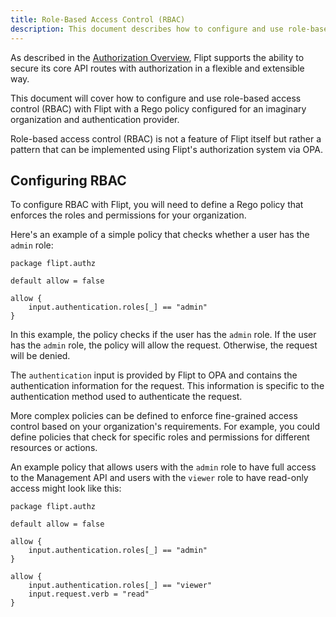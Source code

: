 ```yaml
---
title: Role-Based Access Control (RBAC)
description: This document describes how to configure and use role-based access control (RBAC) with Flipt.
---
```


As described in the [Authorization Overview](/authorization/overview), Flipt supports the ability to secure its core API routes with authorization in a flexible and extensible way. 

This document will cover how to configure and use role-based access control (RBAC) with Flipt with a Rego policy configured for an imaginary organization and authentication provider.

<Note>
Role-based access control (RBAC) is not a feature of Flipt itself but rather a pattern that can be implemented using Flipt's authorization system via OPA.
</Note>

## Configuring RBAC

To configure RBAC with Flipt, you will need to define a Rego policy that enforces the roles and permissions for your organization.

Here's an example of a simple policy that checks whether a user has the `admin` role:

```rego
package flipt.authz

default allow = false

allow {
    input.authentication.roles[_] == "admin"
}
```

In this example, the policy checks if the user has the `admin` role. If the user has the `admin` role, the policy will allow the request. Otherwise, the request will be denied.

The `authentication` input is provided by Flipt to OPA and contains the authentication information for the request. This information is specific to the authentication method used to authenticate the request.

More complex policies can be defined to enforce fine-grained access control based on your organization's requirements. For example, you could define policies that check for specific roles and permissions for different resources or actions.

An example policy that allows users with the `admin` role to have full access to the Management API and users with the `viewer` role to have read-only access might look like this:

```rego
package flipt.authz

default allow = false

allow {
    input.authentication.roles[_] == "admin"
}

allow {
    input.authentication.roles[_] == "viewer"
    input.request.verb = "read"
}
```